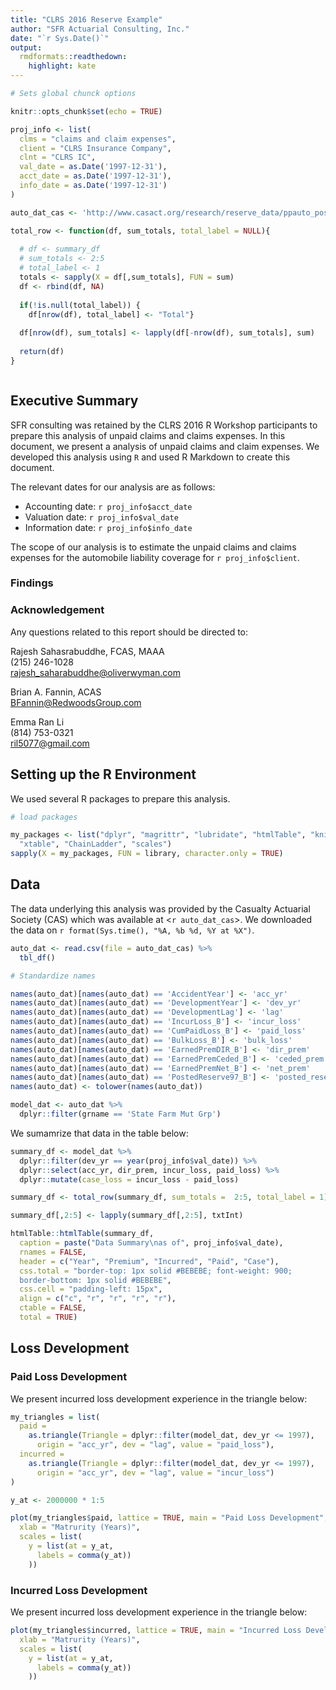 ```yaml
---
title: "CLRS 2016 Reserve Example"
author: "SFR Actuarial Consulting, Inc."
date: "`r Sys.Date()`"
output:
  rmdformats::readthedown:
    highlight: kate
---
```


```r
# Sets global chunck options

knitr::opts_chunk$set(echo = TRUE)

proj_info <- list(
  clms = "claims and claim expenses",
  client = "CLRS Insurance Company",
  clnt = "CLRS IC", 
  val_date = as.Date('1997-12-31'),
  acct_date = as.Date('1997-12-31'),
  info_date = as.Date('1997-12-31')
)

auto_dat_cas <- 'http://www.casact.org/research/reserve_data/ppauto_pos.csv'

total_row <- function(df, sum_totals, total_label = NULL){
  
  # df <- summary_df
  # sum_totals <- 2:5
  # total_label <- 1
  totals <- sapply(X = df[,sum_totals], FUN = sum)
  df <- rbind(df, NA)
  
  if(!is.null(total_label)) {
    df[nrow(df), total_label] <- "Total"}
  
  df[nrow(df), sum_totals] <- lapply(df[-nrow(df), sum_totals], sum)
  
  return(df)
}



```

## Executive Summary

SFR consulting was retained by the CLRS 2016 R Workshop participants to prepare this analysis of unpaid claims and claims expenses. In this document, we present a analysis of unpaid claims and claim expenses. We developed this analysis using `R` and used R Markdown to create this document.

The relevant dates for our analysis are as follows:  

* Accounting date: `r proj_info$acct_date`  
* Valuation date: `r proj_info$val_date`  
* Information date: `r proj_info$info_date`   

The scope of our analysis is to estimate the unpaid claims and claims expenses for the automobile liability coverage for `r proj_info$client`.

### Findings

### Acknowledgement

Any questions related to this report should be directed to:

Rajesh Sahasrabuddhe, FCAS, MAAA  
(215) 246-1028  
<rajesh_saharabuddhe@oliverwyman.com>

Brian A. Fannin, ACAS  
<BFannin@RedwoodsGroup.com>  

Emma Ran Li  
(814) 753-0321  
<ril5077@gmail.com>


## Setting up the R Environment

We used several R packages to prepare this analysis. 
```r
# load packages

my_packages <- list("dplyr", "magrittr", "lubridate", "htmlTable", "knitr", 
  "xtable", "ChainLadder", "scales")
sapply(X = my_packages, FUN = library, character.only = TRUE)
```

## Data

The data underlying this analysis was provided by the Casualty Actuarial Society (CAS) which was available at <`r auto_dat_cas`>. We downloaded the data on `r format(Sys.time(), "%A, %b %d, %Y at %X")`.


```r

auto_dat <- read.csv(file = auto_dat_cas) %>% 
  tbl_df()

# Standardize names

names(auto_dat)[names(auto_dat) == 'AccidentYear'] <- 'acc_yr'
names(auto_dat)[names(auto_dat) == 'DevelopmentYear'] <- 'dev_yr'
names(auto_dat)[names(auto_dat) == 'DevelopmentLag'] <- 'lag'
names(auto_dat)[names(auto_dat) == 'IncurLoss_B'] <- 'incur_loss'
names(auto_dat)[names(auto_dat) == 'CumPaidLoss_B'] <- 'paid_loss'
names(auto_dat)[names(auto_dat) == 'BulkLoss_B'] <- 'bulk_loss'
names(auto_dat)[names(auto_dat) == 'EarnedPremDIR_B'] <- 'dir_prem'
names(auto_dat)[names(auto_dat) == 'EarnedPremCeded_B'] <- 'ceded_prem'
names(auto_dat)[names(auto_dat) == 'EarnedPremNet_B'] <- 'net_prem'
names(auto_dat)[names(auto_dat) == 'PostedReserve97_B'] <- 'posted_reserve'
names(auto_dat) <- tolower(names(auto_dat))

model_dat <- auto_dat %>% 
  dplyr::filter(grname == 'State Farm Mut Grp')


```



We sumamrize that data in the table below:

```r
summary_df <- model_dat %>% 
  dplyr::filter(dev_yr == year(proj_info$val_date)) %>% 
  dplyr::select(acc_yr, dir_prem, incur_loss, paid_loss) %>% 
  dplyr::mutate(case_loss = incur_loss - paid_loss)

summary_df <- total_row(summary_df, sum_totals =  2:5, total_label = 1)

summary_df[,2:5] <- lapply(summary_df[,2:5], txtInt)

htmlTable::htmlTable(summary_df, 
  caption = paste("Data Summary\nas of", proj_info$val_date),
  rnames = FALSE, 
  header = c("Year", "Premium", "Incurred", "Paid", "Case"),
  css.total = "border-top: 1px solid #BEBEBE; font-weight: 900; 
  border-bottom: 1px solid #BEBEBE",
  css.cell = "padding-left: 15px",
  align = c("c", "r", "r", "r", "r"), 
  ctable = FALSE,
  total = TRUE)


```


## Loss Development
### Paid Loss Development
We present incurred loss development experience in the triangle below:

```r

my_triangles = list(
  paid = 
    as.triangle(Triangle = dplyr::filter(model_dat, dev_yr <= 1997),
      origin = "acc_yr", dev = "lag", value = "paid_loss"),
  incurred = 
    as.triangle(Triangle = dplyr::filter(model_dat, dev_yr <= 1997),
      origin = "acc_yr", dev = "lag", value = "incur_loss")
)

y_at <- 2000000 * 1:5

plot(my_triangles$paid, lattice = TRUE, main = "Paid Loss Development",
  xlab = "Matrurity (Years)", 
  scales = list(
    y = list(at = y_at,
      labels = comma(y_at))
    ))

```

### Incurred Loss Development
We present incurred loss development experience in the triangle below:
```r

plot(my_triangles$incurred, lattice = TRUE, main = "Incurred Loss Development",
  xlab = "Matrurity (Years)",
  scales = list(
    y = list(at = y_at,
      labels = comma(y_at))
    ))

```

